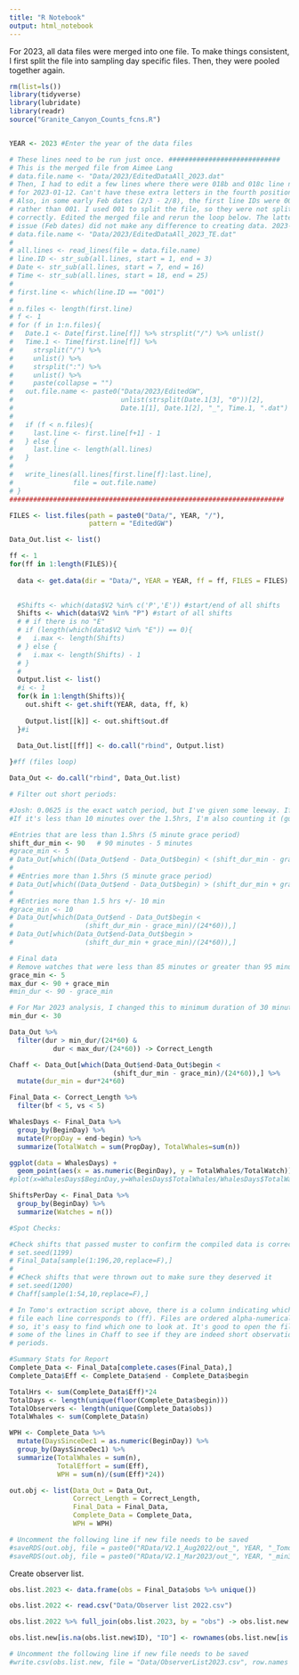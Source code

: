 ```yaml
---
title: "R Notebook"
output: html_notebook
---
```


For 2023, all data files were merged into one file. To make things consistent, I first split the file into sampling day specific files. Then, they were pooled together again. 


```r

rm(list=ls())
library(tidyverse)
library(lubridate)
library(readr)
source("Granite_Canyon_Counts_fcns.R")


YEAR <- 2023 #Enter the year of the data files

# These lines need to be run just once. ############################
# This is the merged file from Aimee Lang
# data.file.name <- "Data/2023/EditedDataAll_2023.dat"
# Then, I had to edit a few lines where there were 018b and 018c line numbers
# for 2023-01-12. Can't have these extra letters in the fourth position.
# Also, in some early Feb dates (2/3 - 2/8), the first line IDs were 002, 
# rather than 001. I used 001 to split the file, so they were not split
# correctly. Edited the merged file and rerun the loop below. The latter
# issue (Feb dates) did not make any difference to creating data. 2023-03-03
# data.file.name <- "Data/2023/EditedDataAll_2023_TE.dat"
# 
# all.lines <- read_lines(file = data.file.name)
# line.ID <- str_sub(all.lines, start = 1, end = 3)
# Date <- str_sub(all.lines, start = 7, end = 16)
# Time <- str_sub(all.lines, start = 18, end = 25)
# 
# first.line <- which(line.ID == "001")
# 
# n.files <- length(first.line)
# f <- 1
# for (f in 1:n.files){
#   Date.1 <- Date[first.line[f]] %>% strsplit("/") %>% unlist()
#   Time.1 <- Time[first.line[f]] %>%
#     strsplit("/") %>%
#     unlist() %>%
#     strsplit(":") %>%
#     unlist() %>%
#     paste(collapse = "")
#   out.file.name <- paste0("Data/2023/EditedGW",
#                           unlist(strsplit(Date.1[3], "0"))[2],
#                           Date.1[1], Date.1[2], "_", Time.1, ".dat")
# 
#   if (f < n.files){
#     last.line <- first.line[f+1] - 1
#   } else {
#     last.line <- length(all.lines)
#   }
# 
#   write_lines(all.lines[first.line[f]:last.line],
#               file = out.file.name)
# }
#####################################################################
```


```r

FILES <- list.files(path = paste0("Data/", YEAR, "/"),
                    pattern = "EditedGW")

Data_Out.list <- list()

ff <- 1
for(ff in 1:length(FILES)){ 
  
  data <- get.data(dir = "Data/", YEAR = YEAR, ff = ff, FILES = FILES)

  
  #Shifts <- which(data$V2 %in% c('P','E')) #start/end of all shifts
  Shifts <- which(data$V2 %in% "P") #start of all shifts
  # # if there is no "E"
  # if (length(which(data$V2 %in% "E")) == 0){
  #   i.max <- length(Shifts)
  # } else {
  #   i.max <- length(Shifts) - 1
  # }
  # 
  Output.list <- list()
  #i <- 1
  for(k in 1:length(Shifts)){
    out.shift <- get.shift(YEAR, data, ff, k)
      
    Output.list[[k]] <- out.shift$out.df
  }#i
  
  Data_Out.list[[ff]] <- do.call("rbind", Output.list)

}#ff (files loop)         

Data_Out <- do.call("rbind", Data_Out.list)

```


```r
# Filter out short periods:

#Josh: 0.0625 is the exact watch period, but I've given some leeway. If it's less than 5 minutes short, I'm counting it
#If it's less than 10 minutes over the 1.5hrs, I'm also counting it (guessing that they forgot to log off or something)

#Entries that are less than 1.5hrs (5 minute grace period)
shift_dur_min <- 90   # 90 minutes - 5 minutes
#grace_min <- 5
# Data_Out[which((Data_Out$end - Data_Out$begin) < (shift_dur_min - grace_min)/(24*60)),]
# 
# #Entries more than 1.5hrs (5 minute grace period)
# Data_Out[which((Data_Out$end - Data_Out$begin) > (shift_dur_min + grace_min)/(24*60)),] 
# 
# #Entries more than 1.5 hrs +/- 10 min
#grace_min <- 10
# Data_Out[which(Data_Out$end - Data_Out$begin < 
#                  (shift_dur_min - grace_min)/(24*60)),]
# Data_Out[which(Data_Out$end-Data_Out$begin > 
#                  (shift_dur_min + grace_min)/(24*60)),] 

# Final data
# Remove watches that were less than 85 minutes or greater than 95 minutes:
grace_min <- 5
max_dur <- 90 + grace_min
#min_dur <- 90 - grace_min

# For Mar 2023 analysis, I changed this to minimum duration of 30 minutes
min_dur <- 30

Data_Out %>% 
  filter(dur > min_dur/(24*60) & 
           dur < max_dur/(24*60)) -> Correct_Length

Chaff <- Data_Out[which(Data_Out$end-Data_Out$begin < 
                          (shift_dur_min - grace_min)/(24*60)),] %>% 
  mutate(dur_min = dur*24*60)

Final_Data <- Correct_Length %>%
  filter(bf < 5, vs < 5)

WhalesDays <- Final_Data %>%
  group_by(BeginDay) %>%
  mutate(PropDay = end-begin) %>%
  summarize(TotalWatch = sum(PropDay), TotalWhales=sum(n))

ggplot(data = WhalesDays) + 
  geom_point(aes(x = as.numeric(BeginDay), y = TotalWhales/TotalWatch))
#plot(x=WhalesDays$BeginDay,y=WhalesDays$TotalWhales/WhalesDays$TotalWatch)

ShiftsPerDay <- Final_Data %>%
  group_by(BeginDay) %>%
  summarize(Watches = n())

```


```r
#Spot Checks:

#Check shifts that passed muster to confirm the compiled data is correct
# set.seed(1199)
# Final_Data[sample(1:196,20,replace=F),]
# 
# #Check shifts that were thrown out to make sure they deserved it
# set.seed(1200)
# Chaff[sample(1:54,10,replace=F),]

# In Tomo's extraction script above, there is a column indicating which
# file each line corresponds to (ff). Files are ordered alpha-numerically so
# so, it's easy to find which one to look at. It's good to open the file of 
# some of the lines in Chaff to see if they are indeed short observation
# periods.

#Summary Stats for Report
Complete_Data <- Final_Data[complete.cases(Final_Data),]
Complete_Data$Eff <- Complete_Data$end - Complete_Data$begin

TotalHrs <- sum(Complete_Data$Eff)*24
TotalDays <- length(unique(floor(Complete_Data$begin)))
TotalObservers <- length(unique(Complete_Data$obs))
TotalWhales <- sum(Complete_Data$n)

WPH <- Complete_Data %>%
  mutate(DaysSinceDec1 = as.numeric(BeginDay)) %>%
  group_by(DaysSinceDec1) %>%
  summarize(TotalWhales = sum(n), 
            TotalEffort = sum(Eff), 
            WPH = sum(n)/(sum(Eff)*24)) 

out.obj <- list(Data_Out = Data_Out,
                Correct_Length = Correct_Length,
                Final_Data = Final_Data,
                Complete_Data = Complete_Data,
                WPH = WPH)

# Uncomment the following line if new file needs to be saved
#saveRDS(out.obj, file = paste0("RData/V2.1_Aug2022/out_", YEAR, "_Tomo_v2.rds"))
#saveRDS(out.obj, file = paste0("RData/V2.1_Mar2023/out_", YEAR, "_min30_Tomo_v2.rds"))

```

Create observer list.

```r
obs.list.2023 <- data.frame(obs = Final_Data$obs %>% unique())

obs.list.2022 <- read.csv("Data/Observer list 2022.csv")

obs.list.2022 %>% full_join(obs.list.2023, by = "obs") -> obs.list.new

obs.list.new[is.na(obs.list.new$ID), "ID"] <- rownames(obs.list.new[is.na(obs.list.new$ID), ])

# Uncomment the following line if new file needs to be saved
#write.csv(obs.list.new, file = "Data/ObserverList2023.csv", row.names = F)

```



